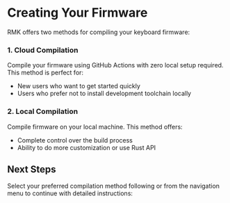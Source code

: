 # Creating Your Firmware

RMK offers two methods for compiling your keyboard firmware:

### 1. Cloud Compilation

Compile your firmware using GitHub Actions with zero local setup required. This method is perfect for:

- New users who want to get started quickly
- Users who prefer not to install development toolchain locally

### 2. Local Compilation

Compile firmware on your local machine. This method offers:

- Complete control over the build process
- Ability to do more customization or use Rust API

## Next Steps

Select your preferred compilation method following or from the navigation menu to continue with detailed instructions:



<div style={{ display: "grid", gridTemplateColumns: "repeat(2, 1fr)", gap: "20px"}}>
<LinkCard
      href="create_firmware/cloud_compilation"
      title="☁️ Cloud Compilation"
      description="Compile your firmware using GitHub Actions"
/>
<LinkCard
      href="create_firmware/local_compilation"
      title="💻 Local Compilation"
      description="Compile your firmware on your local machine"
/>
</div>
